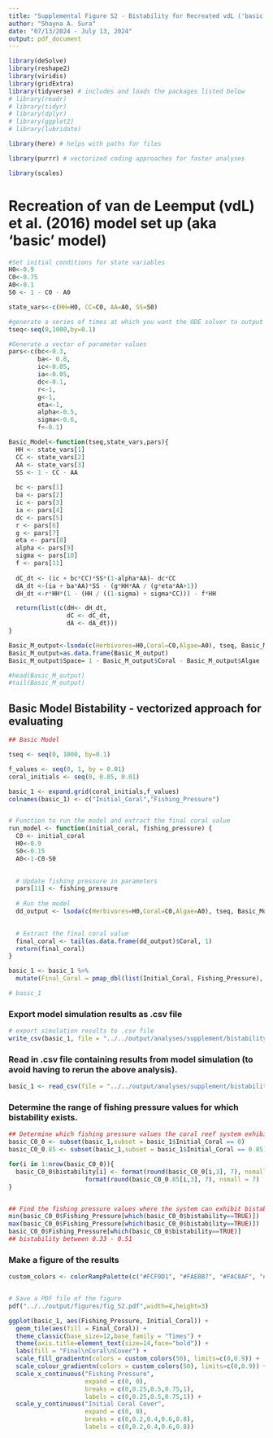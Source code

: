 ```yaml
---
title: "Supplemental Figure S2 - Bistability for Recreated vdL ('basic') model"
author: "Shayna A. Sura"
date: "07/13/2024 - July 13, 2024"
output: pdf_document
---
```



```r

library(deSolve)
library(reshape2)
library(viridis)
library(gridExtra)
library(tidyverse) # includes and loads the packages listed below
# library(readr)
# library(tidyr)
# library(dplyr)
# library(ggplot2)
# library(lubridate)

library(here) # helps with paths for files

library(purrr) # vectorized coding approaches for faster analyses

library(scales)


```


# Recreation of van de Leemput (vdL) et al. (2016) model set up (aka 'basic' model)

```r

#Set initial conditions for state variables
H0<-0.9
C0<-0.75
A0<-0.1
S0 <- 1 - C0 - A0

state_vars<-c(HH=H0, CC=C0, AA=A0, SS=S0)

#generate a series of times at which you want the ODE solver to output population sizes
tseq<-seq(0,1000,by=0.1)

#Generate a vector of parameter values
pars<-c(bc<-0.3,
        ba<- 0.8,
        ic<-0.05,
        ia<-0.05,
        dc<-0.1,
        r<-1,
        g<-1,
        eta<-1,
        alpha<-0.5,
        sigma<-0.6,
        f<-0.1)

Basic_Model<-function(tseq,state_vars,pars){
  HH <- state_vars[1]
  CC <- state_vars[2]
  AA <- state_vars[3]
  SS <- 1 - CC - AA
  
  bc <- pars[1]
  ba <- pars[2]
  ic <- pars[3]
  ia <- pars[4]
  dc <- pars[5]
  r <- pars[6]
  g <- pars[7]
  eta <- pars[8]
  alpha <- pars[9]
  sigma <- pars[10]
  f <- pars[11]
  
  dC_dt <- (ic + bc*CC)*SS*(1-alpha*AA)- dc*CC
  dA_dt <-(ia + ba*AA)*SS - (g*HH*AA / (g*eta*AA+1))
  dH_dt <-r*HH*(1 - (HH / ((1-sigma) + sigma*CC))) - f*HH

  return(list(c(dH<- dH_dt,
                dC <- dC_dt,
                dA <- dA_dt)))
}

Basic_M_output<-lsoda(c(Herbivores=H0,Coral=C0,Algae=A0), tseq, Basic_Model, pars)
Basic_M_output=as.data.frame(Basic_M_output)
Basic_M_output$Space= 1 - Basic_M_output$Coral - Basic_M_output$Algae

#head(Basic_M_output)
#tail(Basic_M_output)

```


## Basic Model Bistability - vectorized approach for evaluating

```r
## Basic Model

tseq <- seq(0, 1000, by=0.1)

f_values <- seq(0, 1, by = 0.01)
coral_initials <- seq(0, 0.85, 0.01)

basic_1 <- expand.grid(coral_initials,f_values)
colnames(basic_1) <- c("Initial_Coral","Fishing_Pressure")


# Function to run the model and extract the final coral value
run_model <- function(initial_coral, fishing_pressure) {
  C0 <- initial_coral
  H0<-0.9
  S0<-0.15
  A0<-1-C0-S0

  
  # Update fishing pressure in parameters
  pars[11] <- fishing_pressure
  
  # Run the model
  dd_output <- lsoda(c(Herbivores=H0,Coral=C0,Algae=A0), tseq, Basic_Model, pars)

  
  # Extract the final coral value
  final_coral <- tail(as.data.frame(dd_output)$Coral, 1)
  return(final_coral)
}

basic_1 <- basic_1 %>%
  mutate(Final_Coral = pmap_dbl(list(Initial_Coral, Fishing_Pressure), run_model))

# basic_1

```


### Export model simulation results as .csv file 
```r

# export simulation results to .csv file
write_csv(basic_1, file = "../../output/analyses/supplement/bistability-basic_1.csv")

```


### Read in .csv file containing results from model simulation (to avoid having to rerun the above analysis).
```r

basic_1 <- read_csv(file = "../../output/analyses/supplement/bistability-basic_1.csv")

```


### Determine the range of fishing pressure values for which bistability exists.

```r

## Determine which fishing pressure values the coral reef system exhibits bistability depending upon the initial coral cover conditions.
basic_C0_0 <- subset(basic_1,subset = basic_1$Initial_Coral == 0)
basic_C0_0.85 <- subset(basic_1,subset = basic_1$Initial_Coral == 0.85)

for(i in 1:nrow(basic_C0_0)){
  basic_C0_0$bistability[i] <- format(round(basic_C0_0[i,3], 7), nsmall = 7) != 
                     format(round(basic_C0_0.85[i,3], 7), nsmall = 7)
}


## Find the fishing pressure values where the system can exhibit bistability
min(basic_C0_0$Fishing_Pressure[which(basic_C0_0$bistability==TRUE)])
max(basic_C0_0$Fishing_Pressure[which(basic_C0_0$bistability==TRUE)])
basic_C0_0$Fishing_Pressure[which(basic_C0_0$bistability==TRUE)]
## bistability between 0.33 - 0.51

```


### Make a figure of the results

```r

custom_colors <- colorRampPalette(c("#FCF0D1", "#FAE8B7", "#FAC8AF", "#F9A7A6", "#F9879E", "#F86696", "#F8468D", "#f20089", "#e500a4", "#db00b6", "#b5179e", "#7209b7"))


# Save a PDF file of the figure
pdf("../../output/figures/fig_S2.pdf",width=4,height=3)

ggplot(basic_1, aes(Fishing_Pressure, Initial_Coral)) +
  geom_tile(aes(fill = Final_Coral)) +
  theme_classic(base_size=12,base_family = "Times") + 
  theme(axis.title=element_text(size=14,face="bold")) +
  labs(fill = "Final\nCoral\nCover") +
  scale_fill_gradientn(colors = custom_colors(50), limits=c(0,0.9)) +
  scale_colour_gradientn(colors = custom_colors(50), limits=c(0,0.9)) +
  scale_x_continuous("Fishing Pressure",
                     expand = c(0, 0),
                     breaks = c(0,0.25,0.5,0.75,1),
                     labels = c(0,0.25,0.5,0.75,1)) +
  scale_y_continuous("Initial Coral Cover",
                     expand = c(0, 0),
                     breaks = c(0,0.2,0.4,0.6,0.8),
                     labels = c(0,0.2,0.4,0.6,0.8))


```





